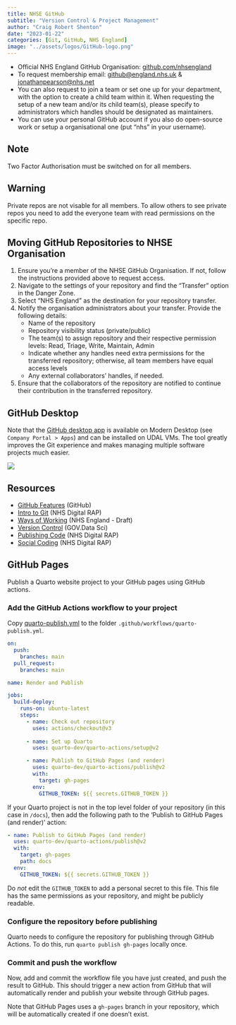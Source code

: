 ```yaml
---
title: NHSE GitHub
subtitle: "Version Control & Project Management"
author: "Craig Robert Shenton"
date: "2023-01-22"
categories: [Git, GitHub, NHS England]
image: "../assets/logos/GitHub-logo.png"
---
```


- Official NHS England GitHub Organisation: [github.com/nhsengland](https://github.com/nhsengland)
- To request membership email: [github@england.nhs.uk](mailto:github@england.nhs.uk) & [jonathanpearson@nhs.net](mailto:jonathanpearson@nhs.net)
- You can also request to join a team or set one up for your department, with the option to create a child team within it. When requesting the setup of a new team and/or its child team(s), please specify to administrators which handles should be designated as maintainers.
- You can use your personal GitHub account if you also do open-source work or setup a organisational one (put "nhs" in your username).

::: {.callout-note}
## Note
Two Factor Authorisation must be switched on for all members.

:::

::: {.callout-warning}
## Warning
Private repos are not visable for all members. To allow others to see private repos you need to add the everyone team with read permissions on the specific repo.

:::

::: {.callout-info}
## Moving GitHub Repositories to NHSE Organisation
1. Ensure you're a member of the NHSE GitHub Organisation. If not, follow the instructions provided above to request access.
2. Navigate to the settings of your repository and find the "Transfer" option in the Danger Zone.
3. Select "NHS England" as the destination for your repository transfer.
4. Notify the organisation administrators about your transfer. Provide the following details:
   - Name of the repository
   - Repository visibility status (private/public)
   - The team(s) to assign repository and their respective permission levels: Read, Triage, Write, Maintain, Admin
   - Indicate whether any handles need extra permissions for the transferred repository; otherwise, all team members have equal access levels
   - Any external collaborators' handles, if needed.
5. Ensure that the collaborators of the repository are notified to continue their contribution in the transferred repository.


:::


## GitHub Desktop

Note that the [GitHub desktop app](https://desktop.github.com/) is available on Modern Desktop (see `Company Portal > Apps`) and can be installed on UDAL VMs. The tool greatly improves the Git experience and makes managing multiple software projects much easier.

![](../assets/figures/github-desktop.png)

## Resources

- [GitHub Features](https://github.com/features) (GitHub)
- [Intro to Git](https://nhsdigital.github.io/rap-community-of-practice/training_resources/git/intro-to-git/) (NHS Digital RAP)
- [Ways of Working](https://github.com/nhsengland/github-WoW) (NHS England - Draft)
- [Version Control](https://ukgovdatascience.github.io/rap_companion/vs.html) (GOV.Data Sci)
- [Publishing Code](https://nhsdigital.github.io/rap-community-of-practice/implementing_RAP/how-to-publish-your-code-in-the-open/) (NHS Digital RAP)
- [Social Coding](https://nhsdigital.github.io/rap-community-of-practice/training_resources/git/using-git-collaboratively/) (NHS Digital RAP)

## GitHub Pages

Publish a Quarto website project to your GitHub pages using GitHub actions.

### Add the GitHub Actions workflow to your project

Copy [quarto-publish.yml](https://github.com/craig-shenton/nhs-r-reporting/blob/main/_assets/actions/quarto-publish-example.yml) to the folder `.github/workflows/quarto-publish.yml`.

```yaml
on:
  push:
    branches: main
  pull_request:
    branches: main

name: Render and Publish

jobs:
  build-deploy:
    runs-on: ubuntu-latest
    steps:
      - name: Check out repository
        uses: actions/checkout@v3
        
      - name: Set up Quarto
        uses: quarto-dev/quarto-actions/setup@v2

      - name: Publish to GitHub Pages (and render)
        uses: quarto-dev/quarto-actions/publish@v2
        with:
          target: gh-pages
        env:
          GITHUB_TOKEN: ${{ secrets.GITHUB_TOKEN }}
```

::: {.callout-note}
If your Quarto project is not in the top level folder of your repository (in this case in `/docs`), then add the following path to the 'Publish to GitHub Pages (and render)' action: 

```yaml
- name: Publish to GitHub Pages (and render)
  uses: quarto-dev/quarto-actions/publish@v2
  with:
    target: gh-pages
    path: docs
  env:
    GITHUB_TOKEN: ${{ secrets.GITHUB_TOKEN }}
```
:::

::: {.callout-warning}
Do *not* edit the `GITHUB_TOKEN` to add a personal secret to this file. This file has the same permissions as your repository, and might be publicly readable.
:::
   
### Configure the repository before publishing

Quarto needs to configure the repository for publishing through GitHub Actions. To do this, run `quarto publish gh-pages` locally once.

### Commit and push the workflow

Now, add and commit the workflow file you have just created, and push the result to GitHub. This should trigger a new action from GitHub that will automatically render and publish your website through GitHub pages.

::: {.callout-note}
Note that GitHub Pages uses a `gh-pages` branch in your repository, which will be automatically created if one doesn't exist.
:::
